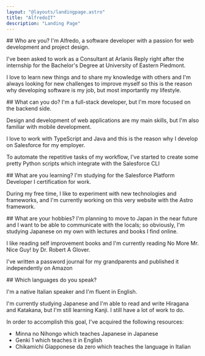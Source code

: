 ```yaml
---
layout: "@layouts/landingpage.astro"
title: "AlfredoIT"
description: "Landing Page"
---
```



<LandingDetails>
## Who are you?
I'm Alfredo, a software developer with a passion for web development and project design.

I've been asked to work as a Consultant at <Href href="https://www.reply.com/arlanis-reply/it/">Arlanis Reply</Href> right after the internship for the Bachelor's Degree at <Href href="https://www.uniupo.it/en">University of Eastern Piedmont</Href>.

I love to learn new things and to share my knowledge with others and I'm always looking for new challenges to improve myself so this is the reason why developing software is my job, but most importantly my lifestyle.
</LandingDetails>

<LandingDetails>
## What can you do?
I'm a full-stack developer, but I'm more focused on the backend side.

Design and development of web applications are my main skills, but I'm also familiar with mobile development.

I love to work with TypeScript and Java and this is the reason why I develop on <Href href="https://www.salesforce.com">Salesforce</Href> for my employer.


To automate the repetitive tasks of my workflow, I've started to create some pretty Python scripts which integrate with the <Href href="htpps://developer.salesforce.com/tools/sfdxcli">Salesforce CLI</Href>
</LandingDetails>

<LandingDetails>
## What are you learning?
I'm studying for the <Href href="https://trailhead.salesforce.com/users/strailhead/trailmixes/prepare-for-your-salesforce-platform-developer-i-credential">Salesforce Platform Developer I</Href> certification for work. 

During my free time, I like to experiment with new technologies and frameworks, and I'm currently working on this very website with the <Href href="https://astro.build">Astro</Href> framework.
</LandingDetails>

<LandingDetails>
## What are your hobbies?
I'm planning to move to Japan in the near future and I want to be able to communicate with the locals; so obviously, I'm studying Japanese on my own with lectures and books I find online.

I like reading self improvement books and I'm currently reading <Href href="https://www.amazon.it/No-More-Mr-Nice-Guy/dp/9391560407/">No More Mr. Nice Guy!</Href> by Dr. Robert A Glover.

I've written a password journal for my grandparents and published it <Href href="https://www.amazon.com/dp/B0CCCHQ2FZ">independently on Amazon</Href>
</LandingDetails>

<LandingDetails>
## Which languages do you speak?

I'm a native Italian speaker and I'm fluent in English.

I'm currently studying Japanese and I'm able to read and write Hiragana and Katakana, but I'm still learning Kanji. I still have a lot of work to do.

In order to accomplish this goal, I've acquired the following resources:
- <Href href="https://www.amazon.it/Minna-No-Nihongo-Beginner-2nd/dp/4883196038/">Minna no Nihongo</Href> which teaches Japanese in Japanese
- <Href href="https://www.amazon.it/Genki-Vol-1-Textbook-3e-ed/dp/4789017303/">Genki 1</Href> which teaches it in English
- <Href href="https://www.amazon.it/Chikamichi-Giapponese-zero-giapponese-italiani-ebook/dp/B09Z9Q3CGL/">Chikamichi Giapponese da zero</Href> which teaches the language in Italian

</LandingDetails>

